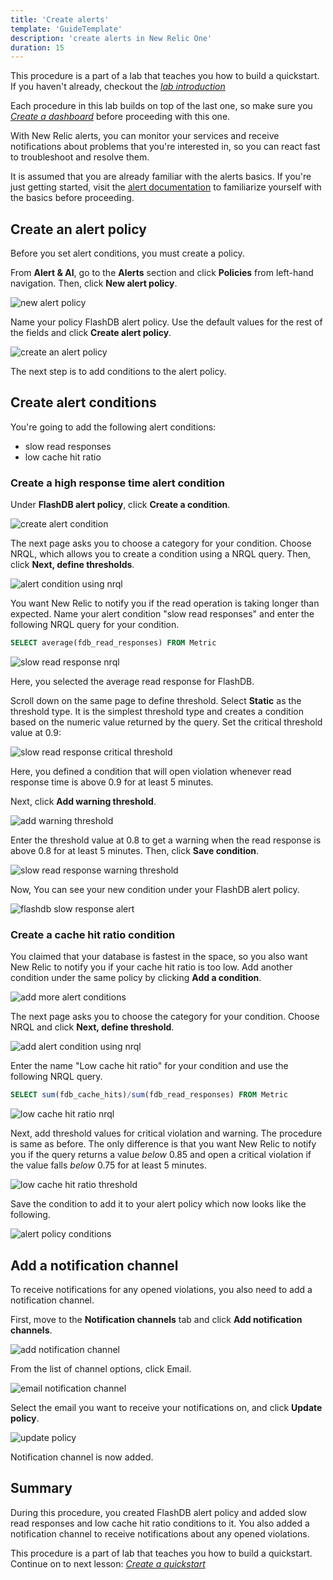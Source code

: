 ```yaml
---
title: 'Create alerts'
template: 'GuideTemplate'
description: 'create alerts in New Relic One'
duration: 15
---
```


<Callout variant="course" title="Lab">

This procedure is a part of a lab that teaches you how to build a quickstart. If you haven't already, checkout the [_lab introduction_](/contribute-to-quickstarts/build-a-quickstart)

Each procedure in this lab builds on top of the last one, so make sure you [_Create a dashboard_](/contribute-to-quickstarts/build-a-quickstart/create-a-dashboard) before proceeding with this one.

</Callout>

With New Relic alerts, you can monitor your services and receive notifications about problems that you're interested in, so you can react fast to troubleshoot and resolve them.

<Callout variant='tip'>

It is assumed that you are already familiar with the alerts basics. If you're just getting started, visit the [alert documentation](https://docs.newrelic.com/docs/alerts-applied-intelligence/) to familiarize yourself with the basics before proceeding.

</Callout>

## Create an alert policy

Before you set alert conditions, you must create a policy. 

From **Alert & AI**, go to the **Alerts** section and click **Policies** from left-hand navigation. Then, click **New alert policy**.

![new alert policy](../../../images/contribute-to-quickstarts/alerts-main.png)

Name your policy FlashDB alert policy. Use the default values for the rest of the fields and click **Create alert policy**.

![create an alert policy](../../../images/contribute-to-quickstarts/create-alert-policy.png)

The next step is to add conditions to the alert policy. 

## Create alert conditions

You're going to add the following alert conditions:
- slow read responses
- low cache hit ratio

### Create a high response time alert condition

Under **FlashDB alert policy**, click **Create a condition**.

![create alert condition](../../../images/contribute-to-quickstarts/create-alert-condition.png)

The next page asks you to choose a category for your condition. Choose NRQL, which allows you to create a condition using a NRQL query. Then, click **Next, define thresholds**.

![alert condition using nrql](../../../images/contribute-to-quickstarts/create-alert-condition-nrql.png)

You want New Relic to notify you if the read operation is taking longer than expected. Name your alert condition "slow read responses" and enter the following NRQL query for your condition.

```sql
SELECT average(fdb_read_responses) FROM Metric
```

![slow read response nrql](../../../images/contribute-to-quickstarts/slow-read-response-nrql.png)

Here, you selected the average read response for FlashDB. 

Scroll down on the same page to define threshold. Select **Static** as the threshold type. It is the simplest threshold type and creates a condition based on the numeric value returned by the query. 
Set the critical threshold value at 0.9:

![slow read response critical threshold](../../../images/contribute-to-quickstarts/critical-threshold.png)

Here, you defined a condition that will open violation whenever read response time is above 0.9 for at least 5 minutes. 

Next, click **Add warning threshold**.

![add warning threshold](../../../images/contribute-to-quickstarts/add-warning-threshold.png)

Enter the threshold value at 0.8 to get a warning when the read response is above 0.8 for at least 5 minutes.
Then, click **Save condition**. 

![slow read response warning threshold](../../../images/contribute-to-quickstarts/warning-threshold.png)

Now, You can see your new condition under your FlashDB alert policy. 

![flashdb slow response alert](../../../images/contribute-to-quickstarts/flashdb-alert-slow-response.png)

### Create a cache hit ratio condition 

You claimed that your database is fastest in the space, so you also want New Relic to notify you if your cache hit ratio is too low. Add another condition under the same policy by clicking **Add a condition**.

![add more alert conditions](../../../images/contribute-to-quickstarts/add-more-alert-conditions.png)

The next page asks you to choose the category for your condition. Choose NRQL and click **Next, define threshold**.

![add alert condition using nrql](../../../images/contribute-to-quickstarts/add-more-alert-conditions-nrql.png)

Enter the name "Low cache hit ratio" for your condition and use the following NRQL query.

```sql
SELECT sum(fdb_cache_hits)/sum(fdb_read_responses) FROM Metric
```

![low cache hit ratio nrql](../../../images/contribute-to-quickstarts/low-cache-hit-ratio-nrql.png)

Next, add threshold values for critical violation and warning. The procedure is same as before. The only difference is that you want New Relic to notify you if the query returns a value _below_ 0.85 and open a critical violation if the value falls _below_ 0.75 for at least 5 minutes.

![low cache hit ratio threshold](../../../images/contribute-to-quickstarts/low-cache-hit-ratio-threshold.png)

Save the condition to add it to your alert policy which now looks like the following.

![alert policy conditions](../../../images/contribute-to-quickstarts/alert-conditions.png)

## Add a notification channel

To receive notifications for any opened violations, you also need to add a notification channel. 

First, move to the **Notification channels** tab and click **Add notification channels**.

![add notification channel](../../../images/contribute-to-quickstarts/add-notification-channel.png)

From the list of channel options, click Email.

![email notification channel](../../../images/contribute-to-quickstarts/email-notification-channel.png)

Select the email you want to receive your notifications on, and click **Update policy**.

![update policy](../../../images/contribute-to-quickstarts/update-policy.png)

Notification channel is now added.

## Summary

During this procedure, you created FlashDB alert policy and added slow read responses and low cache hit ratio conditions to it. You also added a notification channel to receive notifications about any opened violations.

<Callout variant="course" title="Lab">

This procedure is a part of lab that teaches you how to build a quickstart. Continue on to next lesson: [_Create a quickstart_](/contribute-to-quickstarts/build-a-quickstart/create-quickstart)

</Callout>
